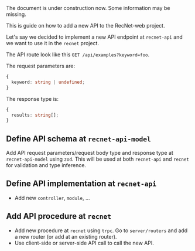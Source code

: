 
<Callout type="warning" emoji="🚧">
  The document is under construction now. Some information may be missing.
</Callout>

This is guide on how to add a new API to the RecNet-web project.

Let's say we decided to implement a new API endpoint at `recnet-api` and we want to use it in the `recnet` project.

The API route look like this `GET /api/examples?keyword=foo`.

The request parameters are:
```ts
{
  keyword: string | undefined;
}
```

The response type is:
```ts
{
  results: string[];
}
```



## Define API schema at `recnet-api-model`

Add API request parameters/request body type and response type at `recnet-api-model` using `zod`. This will be used at both `recnet-api` and `recnet` for validation and type inference.

## Define API implementation at `recnet-api`

- Add new `controller`, `module`, ...

## Add API procedure at `recnet`

- Add new procedure at `recnet` using `trpc`. Go to `server/routers` and add a new router (or add at an existing router).
- Use client-side or server-side API call to call the new API.
